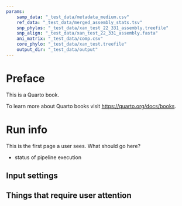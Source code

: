 ```yaml
--- 
params:
    samp_data: "_test_data/metadata_medium.csv"
    ref_data: "_test_data/merged_assembly_stats.tsv"
    snp_phylos: "_test_data/xan_test_22_331_assembly.treefile"
    snp_align: "_test_data/xan_test_22_331_assembly.fasta"
    ani_matrix: "_test_data/comp.csv"
    core_phylo: "_test_data/xan_test.treefile"
    output_dir: "_test_data/output"
---
```


# Preface {.unnumbered}

This is a Quarto book.

To learn more about Quarto books visit <https://quarto.org/docs/books>.

# Run info

This is the first page a user sees.
What should go here?

* status of pipeline execution

## Input settings

## Things that require user attention
